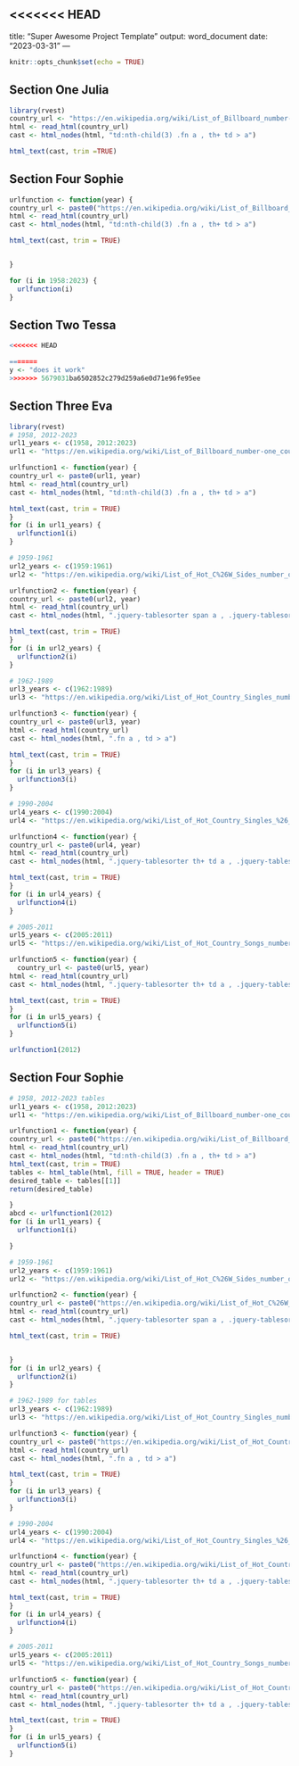 <<<<<<< HEAD
---
title: "Super Awesome Project Template"
output: word_document
date: "2023-03-31"
---

```r
knitr::opts_chunk$set(echo = TRUE)
```

## Section One Julia

```r
library(rvest)
country_url <- "https://en.wikipedia.org/wiki/List_of_Billboard_number-one_country_songs_of_2023"
html <- read_html(country_url)
cast <- html_nodes(html, "td:nth-child(3) .fn a , th+ td > a")

html_text(cast, trim =TRUE)
```


## Section Four Sophie 

```r
urlfunction <- function(year) {
country_url <- paste0("https://en.wikipedia.org/wiki/List_of_Billboard_number-one_country_songs_of_",  year)
html <- read_html(country_url)
cast <- html_nodes(html, "td:nth-child(3) .fn a , th+ td > a")

html_text(cast, trim = TRUE) 


}

for (i in 1958:2023) {
  urlfunction(i)
}

``` 

## Section Two Tessa

```r
<<<<<<< HEAD

=======
y <- "does it work"
>>>>>>> 5679031ba6502852c279d259a6e0d71e96fe95ee
```

## Section Three Eva

```r
library(rvest)
# 1958, 2012-2023
url1_years <- c(1958, 2012:2023)
url1 <- "https://en.wikipedia.org/wiki/List_of_Billboard_number-one_country_songs_of_"

urlfunction1 <- function(year) {
country_url <- paste0(url1, year)
html <- read_html(country_url)
cast <- html_nodes(html, "td:nth-child(3) .fn a , th+ td > a")

html_text(cast, trim = TRUE) 
}
for (i in url1_years) {
  urlfunction1(i)
}

# 1959-1961
url2_years <- c(1959:1961)
url2 <- "https://en.wikipedia.org/wiki/List_of_Hot_C%26W_Sides_number_ones_of_"

urlfunction2 <- function(year) {
country_url <- paste0(url2, year)
html <- read_html(country_url)
cast <- html_nodes(html, ".jquery-tablesorter span a , .jquery-tablesorter th a")

html_text(cast, trim = TRUE) 
}
for (i in url2_years) {
  urlfunction2(i)
}

# 1962-1989
url3_years <- c(1962:1989)
url3 <- "https://en.wikipedia.org/wiki/List_of_Hot_Country_Singles_number_ones_of_"

urlfunction3 <- function(year) {
country_url <- paste0(url3, year)
html <- read_html(country_url)
cast <- html_nodes(html, ".fn a , td > a")

html_text(cast, trim = TRUE) 
}
for (i in url3_years) {
  urlfunction3(i)
}

# 1990-2004
url4_years <- c(1990:2004)
url4 <- "https://en.wikipedia.org/wiki/List_of_Hot_Country_Singles_%26_Tracks_number_ones_of_"

urlfunction4 <- function(year) {
country_url <- paste0(url4, year)
html <- read_html(country_url)
cast <- html_nodes(html, ".jquery-tablesorter th+ td a , .jquery-tablesorter th a")

html_text(cast, trim = TRUE) 
}
for (i in url4_years) {
  urlfunction4(i)
}

# 2005-2011
url5_years <- c(2005:2011)
url5 <- "https://en.wikipedia.org/wiki/List_of_Hot_Country_Songs_number_ones_of_"

urlfunction5 <- function(year) {
  country_url <- paste0(url5, year)
html <- read_html(country_url)
cast <- html_nodes(html, ".jquery-tablesorter th+ td a , .jquery-tablesorter th a")

html_text(cast, trim = TRUE) 
}
for (i in url5_years) {
  urlfunction5(i)
}


```

```r
urlfunction1(2012)
```


## Section Four Sophie 

```r

# 1958, 2012-2023 tables
url1_years <- c(1958, 2012:2023)
url1 <- "https://en.wikipedia.org/wiki/List_of_Billboard_number-one_country_songs_of_"

urlfunction1 <- function(year) {
country_url <- paste0("https://en.wikipedia.org/wiki/List_of_Billboard_number-one_country_songs_of_",  year)
html <- read_html(country_url)
cast <- html_nodes(html, "td:nth-child(3) .fn a , th+ td > a")
html_text(cast, trim = TRUE) 
tables <- html_table(html, fill = TRUE, header = TRUE)
desired_table <- tables[[1]]
return(desired_table)

}
abcd <- urlfunction1(2012)
for (i in url1_years) {
  urlfunction1(i)

}

# 1959-1961
url2_years <- c(1959:1961)
url2 <- "https://en.wikipedia.org/wiki/List_of_Hot_C%26W_Sides_number_ones_of_"

urlfunction2 <- function(year) {
country_url <- paste0("https://en.wikipedia.org/wiki/List_of_Hot_C%26W_Sides_number_ones_of_",  year)
html <- read_html(country_url)
cast <- html_nodes(html, ".jquery-tablesorter span a , .jquery-tablesorter th a")

html_text(cast, trim = TRUE) 


}
for (i in url2_years) {
  urlfunction2(i)
}

# 1962-1989 for tables
url3_years <- c(1962:1989)
url3 <- "https://en.wikipedia.org/wiki/List_of_Hot_Country_Singles_number_ones_of_"

urlfunction3 <- function(year) {
country_url <- paste0("https://en.wikipedia.org/wiki/List_of_Hot_Country_Singles_number_ones_of_",  year)
html <- read_html(country_url)
cast <- html_nodes(html, ".fn a , td > a")

html_text(cast, trim = TRUE) 
}
for (i in url3_years) {
  urlfunction3(i)
}

# 1990-2004
url4_years <- c(1990:2004)
url4 <- "https://en.wikipedia.org/wiki/List_of_Hot_Country_Singles_%26_Tracks_number_ones_of_"

urlfunction4 <- function(year) {
country_url <- paste0("https://en.wikipedia.org/wiki/List_of_Hot_Country_Singles_%26_Tracks_number_ones_of_",  year)
html <- read_html(country_url)
cast <- html_nodes(html, ".jquery-tablesorter th+ td a , .jquery-tablesorter th a")

html_text(cast, trim = TRUE) 
}
for (i in url4_years) {
  urlfunction4(i)
}

# 2005-2011
url5_years <- c(2005:2011)
url5 <- "https://en.wikipedia.org/wiki/List_of_Hot_Country_Songs_number_ones_of_"

urlfunction5 <- function(year) {
country_url <- paste0("https://en.wikipedia.org/wiki/List_of_Hot_Country_Songs_number_ones_of_",  year)
html <- read_html(country_url)
cast <- html_nodes(html, ".jquery-tablesorter th+ td a , .jquery-tablesorter th a")

html_text(cast, trim = TRUE) 
}
for (i in url5_years) {
  urlfunction5(i)
}

```
